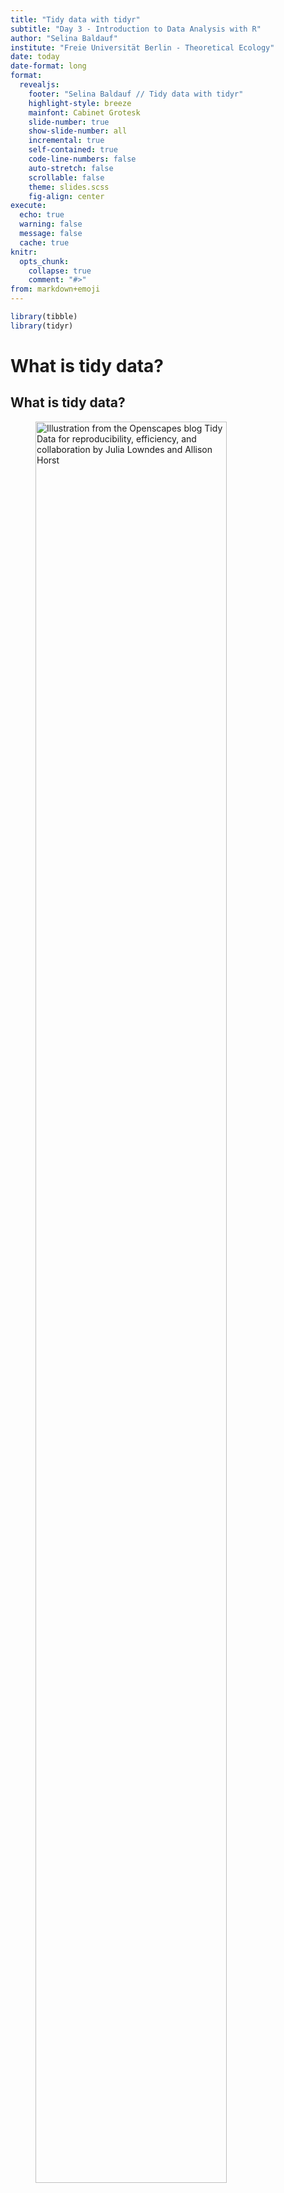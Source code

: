 ```yaml
---
title: "Tidy data with tidyr"
subtitle: "Day 3 - Introduction to Data Analysis with R"
author: "Selina Baldauf"
institute: "Freie Universität Berlin - Theoretical Ecology"
date: today
date-format: long
format: 
  revealjs:
    footer: "Selina Baldauf // Tidy data with tidyr"
    highlight-style: breeze
    mainfont: Cabinet Grotesk
    slide-number: true
    show-slide-number: all
    incremental: true
    self-contained: true
    code-line-numbers: false
    auto-stretch: false
    scrollable: false
    theme: slides.scss
    fig-align: center
execute: 
  echo: true
  warning: false
  message: false
  cache: true
knitr: 
  opts_chunk: 
    collapse: true
    comment: "#>"
from: markdown+emoji
---
```


```r
library(tibble)
library(tidyr)
```

# What is tidy data?{.inverse}

## What is tidy data?

![Illustration from the [Openscapes](https://www.openscapes.org/) blog [*Tidy Data for reproducibility, efficiency, and collaboration*](https://www.openscapes.org/blog/2020/10/12/tidy-data/) by Julia Lowndes and Allison Horst](img/AllisonHorst/tidydata_1.jpg){width=85%}

## What is tidy data?

Let's look at some examples

:::{.columns}

:::{.column width="40%"}

**Tidy**

```r
data.frame(
  id = 1:6,
  name = c("floof", "max", "cat", "donut", "merlin", "panda"),
  color = c("gray", "black", "orange", "gray", "black", "calico")
) |>
  knitr::kable()
```

:::

:::{.column width="60%"}

:::{.fragment}

**Non-tidy**

```r
data.frame(
  floof = "gray",
  max = "black",
  cat = "orange",
  donut = "gray",
  merlin = "black",
  panda = "calico"
) |>
  knitr::kable()
```  

<br>

```r
data.frame(
  gray = c("floof", "donut"),
  black = c("max", "merlin"),
  orange = c("cat", ""),
  calico = c("panda", "")
) |>
  knitr::kable()
```  

:::

:::

:::

. . .

<br>

Sometimes ***raw data*** is non-tidy because its structure is optimized for data entry or viewing rather than analysis.

## Why tidy data?

The main advantages of **tidy** data is that the `tidyverse` packages are built to work with it.


![Illustration from the [Openscapes](https://www.openscapes.org/) blog [*Tidy Data for reproducibility, efficiency, and collaboration*](https://www.openscapes.org/blog/2020/10/12/tidy-data/) by Julia Lowndes and Allison Horst](img/AllisonHorst/tidydata_3.jpg){width=70%}

## Example

Let's go back to the city data set from earlier:


```r
#| echo: true
#| code-fold: true
#| code-summary: "Expand to reproduce the data"

cities <- c(
  "Istanbul",
  "Moscow",
  "London",
  "Saint Petersburg",
  "Berlin",
  "Madrid",
  "Kyiv",
  "Rome",
  "Bucharest",
  "Paris"
)
population <- c(
  15.1e6,
  12.5e6,
  9e6,
  5.4e6,
  3.8e6,
  3.2e6,
  3e6,
  2.8e6,
  2.2e6,
  2.1e6
)
area_km2 <- c(2576, 2561, 1572, 1439, 891, 604, 839, 1285, 228, 105)

country <- c(
  "Turkey",
  "Russia",
  "UK",
  "Russia",
  "Germany",
  "Spain",
  "Ukraine",
  "Italy",
  "Romania",
  "France"
)
# tidy
cities_tbl <- tibble(
  city_name = cities,
  population_size = population,
  city_area = area_km2,
  country = country
)
```

```r
cities_tbl
```

. . .

This already looks pretty tidy.

## Same data different format

```r
#| echo: true
#| code-fold: true
#| code-summary: "Expand to reproduce the data"
cities_untidy <- unite(cities_tbl, col = "location", c(country, city_name)) |>
  pivot_longer(c(population_size, city_area), names_to = "type") |>
  pivot_wider(names_from = "location", values_from = "value")
```

```r
cities_untidy
```

```r
#| echo: false
print(cities_untidy, width = 90)
```

**What's not tidy here?**

. . .

- Each row has multiple observation
- At the same time, each observation is split across multiple rows
- Country and city variable are split into multiple columns
- Country and city variable values are united to one value

## The `tidyr` pacakge

Let's tidy this data using functions from the `tidyr` package!

. . .

First load the package with either 

```r
library(tidyr)
```

or

```r
library(tidyverse)
```


## `pivot_longer()`

**One variable split into multiple column**s can be solved with `pivot_longer`

```r
print(cities_untidy, width = 90)
```

## `pivot_longer()`

**One variable split into multiple column**s can be solved with `pivot_longer`

```r
step1 <- pivot_longer(
  cities_untidy, # the tibble
  cols = Turkey_Istanbul:France_Paris, # the columns to pivot from:to
  names_to = "location", # name of the new column
  values_to = "value" # name of the value column
)
```

. . .

```r
print(step1, n = 4)
```

## `pivot_longer()`

**One variable split into multiple column**s can be solved with `pivot_longer`

```r
#| eval: false
step1 <- pivot_longer(
  cities_untidy, # the tibble
  cols = Turkey_Istanbul:France_Paris, # the columns to pivot from:to
  names_to = "location", # name of the new column
  values_to = "value" # name of the value column
)
```

Another way to select the columns to pivot:

```r
#| eval: false
#| code-line-numbers: "3"
step1 <- pivot_longer(
  cities_untidy, # the tibble
  cols = !type, # All columns except type#<<
  names_to = "location", # name of the new column
  values_to = "value" # name of the value column
)
```

## `separate_wider_delim()`

**Multiple variable values that are united into one** can be separated using `separate_wider_delim`

```r
print(step1, n = 2)
```

. . .

```r
step2 <- separate_wider_delim(
  step1, # the tibble
  location, # the column to separate
  delim = "_", # the separator
  names = c("country", "city_name") # names of new columns
)
```

. . .

```r
print(step2, n = 2)
```

. . .

The opposite function exists as well and is called `unite`. Check out `?unite` for details.

## `pivot_wider()`

**One observation split into multiple rows** can solved with `pivot_wider`

```r
print(step2, n = 2)
```

. . .

```r
step3 <- pivot_wider(
  step2, # the tibble
  names_from = type, # the variables
  values_from = value # the values
)
```

. . .

```r
print(step3, n = 5)
```

## All steps in 1

We can also use a pipe to do all these steps in one:

```r
cities_tidy <- cities_untidy |>
  pivot_longer(
    Turkey_Istanbul:France_Paris,
    names_to = "location",
    values_to = "values"
  ) |>
  separate_wider_delim(
    location,
    delim = "_",
    names = c("country", "city_name")
  ) |>
  pivot_wider(
    names_from = type,
    values_from = values
  )
```

## Remove missing values with `drop_na()`

Drop rows with missing values:

```r
#| eval: false
# drop rows with missing values in any column
drop_na(and_vertebrates)
# drop rows with missing values in weight column
drop_na(and_vertebrates, weight_g)
# drop rows with missing values in weight and species columns
drop_na(and_vertebrates, weight_g, species)
```

. . . 

This is an easier and more intuitive alternative to `filter(!is.na(...))`.

# Now you {.inverse}

[Task (30 min)]{.highlight-blue}<br>

[Tidy data with tidyr]{.big-text}

**Find the task description [here](https://selinazitrone.github.io/intro-r-data-analysis/sessions/09_tidyr.html)**
